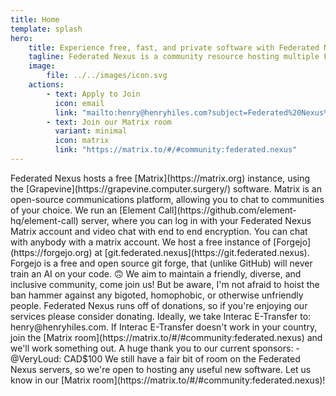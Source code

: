 ```yaml
---
title: Home
template: splash
hero:
    title: Experience free, fast, and private software with Federated Nexus
    tagline: Federated Nexus is a community resource hosting multiple FOSS (especially federated) services, including Matrix and Forgejo.
    image:
        file: ../../images/icon.svg
    actions:
        - text: Apply to Join
          icon: email
          link: "mailto:henry@henryhiles.com?subject=Federated%20Nexus%20Account%20Application&body=Hello%2C%0A%0AI%20would%20like%20to%20have%20a%20Federated%20Nexus%20account%20for%20the%20following%20services%3A%0A-%20%5B%20%5D%20Matrix%0A-%20%5B%20%5D%20Forgejo%0A%0AI%20would%20like%20this%20username%3A%0A%0AI%20agree%20not%20to%20be%20homophobic%2C%20bigoted%2C%20unfriendly%2C%20etc..."
        - text: Join our Matrix room
          variant: minimal
          icon: matrix
          link: "https://matrix.to/#/#community:federated.nexus"
---
```



<CardGrid>
    <Card title="Private and Free Communications" icon="comment">
        Federated Nexus hosts a free [Matrix](https://matrix.org) instance,
        using the [Grapevine](https://grapevine.computer.surgery/) software.
        Matrix is an open-source communications platform, allowing you to chat
        to communities of your choice.
    </Card>
    <Card title="End to End Encrypted Video Chats" icon="heart">
        We run an [Element Call](https://github.com/element-hq/element-call)
        server, where you can log in with your Federated Nexus Matrix account
        and video chat with end to end encryption. You can chat with anybody
        with a matrix account.
    </Card>
    <Card title="A Fast and Free Home for Your Code" icon="seti:git">
        We host a free instance of [Forgejo](https://forgejo.org) at
        [git.federated.nexus](https://git.federated.nexus). Forgejo is a free
        and open source git forge, that (unlike GitHub) will never train an AI
        on your code. 🙃
    </Card>
    <Card title="Friendly and Inclusive Community" icon="heart">
        We aim to maintain a friendly, diverse, and inclusive community, come
        join us! But be aware, I'm not afraid to hoist the ban hammer against
        any bigoted, homophobic, or otherwise unfriendly people.
    </Card>
    <Card title="Donate to Federated Nexus" icon="document">
        Federated Nexus runs off of donations, so if you're enjoying our
        services please consider donating. Ideally, we take Interac E-Transfer
        to: henry@henryhiles.com. If Interac E-Transfer doesn't work in your
        country, join the [Matrix
        room](https://matrix.to/#/#community:federated.nexus) and we'll work
        something out. A huge thank you to our current sponsors: - @VeryLoud:
        CAD$100
    </Card>
    <Card title="More Coming Soon" icon="document">
        We still have a fair bit of room on the Federated Nexus servers, so
        we're open to hosting any useful new software. Let us know in our
        [Matrix room](https://matrix.to/#/#community:federated.nexus)!
    </Card>
</CardGrid>
